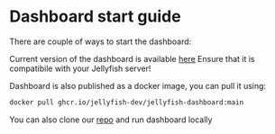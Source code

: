 
# Dashboard start guide

There are couple of ways to start the dashboard:

<Tabs>
  <TabItem value="main" label="Up-to-date version">

Current version of the dashboard is available [here](https://jellyfish-dev.github.io/jellyfish-dashboard/)
Ensure that it is compatibile with your Jellyfish server!

  </TabItem>
  <TabItem value="docker" label="Docker container">

Dashboard is also published as a docker image, you can pull it using:

```bash
docker pull ghcr.io/jellyfish-dev/jellyfish-dashboard:main
```

  </TabItem>
  <TabItem value="repo" label="Official repository">

You can also clone our [repo](https://github.com/jellyfish-dev/jellyfish-dashboard)
and run dashboard locally

  </TabItem>
</Tabs>
